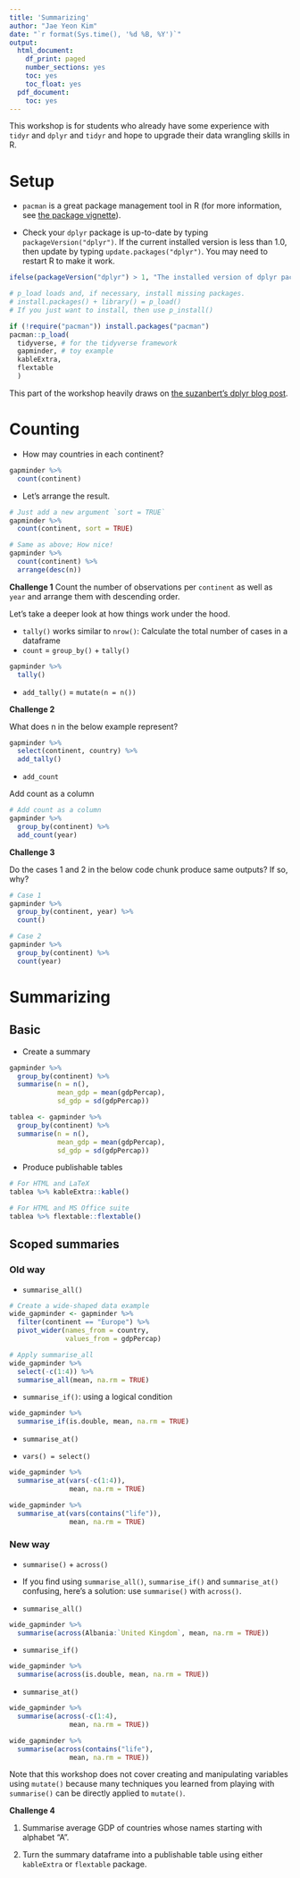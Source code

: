 ```yaml
---
title: 'Summarizing'
author: "Jae Yeon Kim"
date: "`r format(Sys.time(), '%d %B, %Y')`"
output:
  html_document:
    df_print: paged
    number_sections: yes
    toc: yes
    toc_float: yes
  pdf_document:
    toc: yes
---
```


This workshop is for students who already have some experience with `tidyr` and `dplyr` and `tidyr` and hope to upgrade their data wrangling skills in R.

# Setup

- `pacman` is a great package management tool in R (for more information, see [the package vignette](http://trinker.github.io/pacman/vignettes/Introduction_to_pacman.html)).

- Check your `dplyr` package is up-to-date by typing `packageVersion("dplyr")`. If the current installed version is less than 1.0, then update by typing `update.packages("dplyr")`. You may need to restart R to make it work.

```r

ifelse(packageVersion("dplyr") > 1, "The installed version of dplyr package is greater than or equal to 1.0.0", update.packages("dplyr"))

```

```r

# p_load loads and, if necessary, install missing packages. 
# install.packages() + library() = p_load()
# If you just want to install, then use p_install()

if (!require("pacman")) install.packages("pacman")
pacman::p_load(
  tidyverse, # for the tidyverse framework
  gapminder, # toy example 
  kableExtra, 
  flextable 
  )

```

This part of the workshop heavily draws on [the suzanbert's dplyr blog post](https://suzan.rbind.io/2018/04/dplyr-tutorial-4/).

# Counting 

- How may countries in each continent?

```r

gapminder %>%
  count(continent)

```

- Let's arrange the result. 

```r

# Just add a new argument `sort = TRUE`
gapminder %>%
  count(continent, sort = TRUE)

# Same as above; How nice!
gapminder %>%
  count(continent) %>%
  arrange(desc(n))

```

**Challenge 1**
Count the number of observations per `continent` as well as `year` and arrange them with descending order. 

Let's take a deeper look at how things work under the hood.

- `tally()` works similar to `nrow()`: Calculate the total number of cases in a dataframe 
- `count` = `group_by()` + `tally()`

```r

gapminder %>%
  tally()

```

- `add_tally()` = `mutate(n = n())`

**Challenge 2** 

What does n in the below example represent? 

```r

gapminder %>%
  select(continent, country) %>%
  add_tally()

```

- `add_count`

Add count as a column 

```r

# Add count as a column
gapminder %>%
  group_by(continent) %>%
  add_count(year)

```

**Challenge 3**

Do the cases 1 and 2 in the below code chunk produce same outputs? If so, why?

```r

# Case 1
gapminder %>%
  group_by(continent, year) %>%
  count()

# Case 2
gapminder %>%
  group_by(continent) %>%
  count(year)

```

# Summarizing 

## Basic 

- Create a summary 

```r

gapminder %>%
  group_by(continent) %>%
  summarise(n = n(), 
            mean_gdp = mean(gdpPercap),
            sd_gdp = sd(gdpPercap))

tablea <- gapminder %>%
  group_by(continent) %>%
  summarise(n = n(), 
            mean_gdp = mean(gdpPercap),
            sd_gdp = sd(gdpPercap))

```
- Produce publishable tables 

```r

# For HTML and LaTeX
tablea %>% kableExtra::kable()

# For HTML and MS Office suite 
tablea %>% flextable::flextable()

```

## Scoped summaries

### Old way 

- `summarise_all()`

```r

# Create a wide-shaped data example 
wide_gapminder <- gapminder %>%
  filter(continent == "Europe") %>%
  pivot_wider(names_from = country, 
              values_from = gdpPercap)

# Apply summarise_all 
wide_gapminder %>%
  select(-c(1:4)) %>%
  summarise_all(mean, na.rm = TRUE)

```

- `summarise_if()`: using a logical condition 

```r

wide_gapminder %>%
  summarise_if(is.double, mean, na.rm = TRUE)

```
- `summarise_at()`

- `vars() = select()`

```r

wide_gapminder %>%
  summarise_at(vars(-c(1:4)), 
               mean, na.rm = TRUE)

wide_gapminder %>%
  summarise_at(vars(contains("life")), 
               mean, na.rm = TRUE)

```
### New way 

- `summarise()` + `across()`

- If you find using `summarise_all()`, `summarise_if()` and `summarise_at()` confusing, here's a solution: use `summarise()` with `across()`.   

- `summarise_all()`

```r

wide_gapminder %>%
  summarise(across(Albania:`United Kingdom`, mean, na.rm = TRUE))

```
- `summarise_if()`

```r

wide_gapminder %>%
  summarise(across(is.double, mean, na.rm = TRUE))

```

- `summarise_at()`

```r

wide_gapminder %>%
  summarise(across(-c(1:4), 
               mean, na.rm = TRUE))

wide_gapminder %>%
  summarise(across(contains("life"), 
               mean, na.rm = TRUE))

```
Note that this workshop does not cover creating and manipulating variables using `mutate()` because many techniques you learned from playing with `summarise()` can be directly applied to `mutate()`. 

**Challenge 4**

1. Summarise average GDP of countries whose names starting with alphabet "A".

2. Turn the summary dataframe into a publishable table using either `kableExtra` or `flextable` package. 